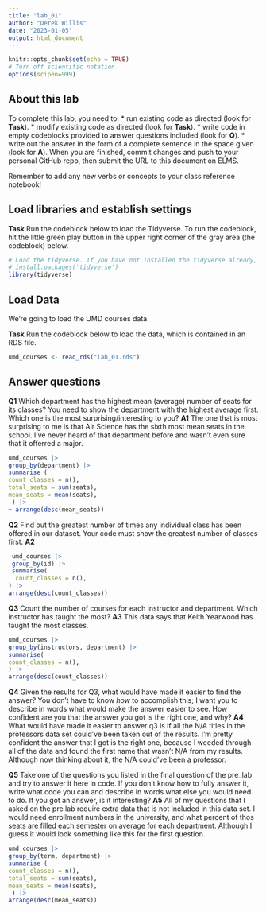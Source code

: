 ```yaml
---
title: "lab_01"
author: "Derek Willis"
date: "2023-01-05"
output: html_document
---
```


```r
knitr::opts_chunk$set(echo = TRUE)
# Turn off scientific notation
options(scipen=999)
```

## About this lab

To complete this lab, you need to: \* run existing code as directed (look for **Task**). \* modify existing code as directed (look for **Task**). \* write code in empty codeblocks provided to answer questions included (look for **Q**). \* write out the answer in the form of a complete sentence in the space given (look for **A**). When you are finished, commit changes and push to your personal GitHub repo, then submit the URL to this document on ELMS.

Remember to add any new verbs or concepts to your class reference notebook!

## Load libraries and establish settings

**Task** Run the codeblock below to load the Tidyverse. To run the codeblock, hit the little green play button in the upper right corner of the gray area (the codeblock) below.

```r
# Load the tidyverse. If you have not installed the tidyverse already, remove the # from the next line and run it first.  
# install.packages('tidyverse')
library(tidyverse)
```

## Load Data

We're going to load the UMD courses data.

**Task** Run the codeblock below to load the data, which is contained in an RDS file.

```r
umd_courses <- read_rds("lab_01.rds")
```

## Answer questions

**Q1** Which department has the highest mean (average) number of seats for its classes? You need to show the department with the highest average first. Which one is the most surprising/interesting to you?
**A1** The one that is most surprising to me is that Air Science has the sixth most mean seats in the school. I've never heard of that department before and wasn't even sure that it offerred a major.

```r
umd_courses |>
group_by(department) |>
summarise (
count_classes = n(),
total_seats = sum(seats),
mean_seats = mean(seats), 
 ) |>
+ arrange(desc(mean_seats))
```

**Q2** Find out the greatest number of times any individual class has been offered in our dataset. Your code must show the greatest number of classes first. 
**A2**

```r
 umd_courses |>
 group_by(id) |>
 summarise(
  count_classes = n(),
) |>
arrange(desc(count_classes))
```

**Q3** Count the number of courses for each instructor and department. Which instructor has taught the most? **A3** This data says that Keith Yearwood has taught the most classes.

```r
umd_courses |>
group_by(instructors, department) |>
summarise(
count_classes = n(),
) |>
arrange(desc(count_classes))
```

**Q4** Given the results for Q3, what would have made it easier to find the answer? You don't have to know *how* to accomplish this; I want you to describe in words what would make the answer easier to see. How confident are you that the answer you got is the right one, and why? **A4** What would have made it easier to answer q3 is if all the N/A titles in the professors data set could've been taken out of the results. I'm pretty confident the answer that I got is the right one, because I weeded through all of the data and found the first name that wasn't N/A from my results. Although now thinking about it, the N/A could've been a professor.

**Q5** Take one of the questions you listed in the final question of the pre_lab and try to answer it here in code. If you don't know how to fully answer it, write what code you can and describe in words what else you would need to do. If you got an answer, is it interesting? **A5** All of my questions that I asked on the pre lab require extra data that is not included in this data set. I would need enrollment numbers in the university, and what percent of thos seats are filled each semester on average for each department. Although I guess it would look something like this for the first question.

```r
umd_courses |>
group_by(term, department) |>
summarise (
count_classes = n(),
total_seats = sum(seats),
mean_seats = mean(seats), 
 ) |>
arrange(desc(mean_seats))
```
